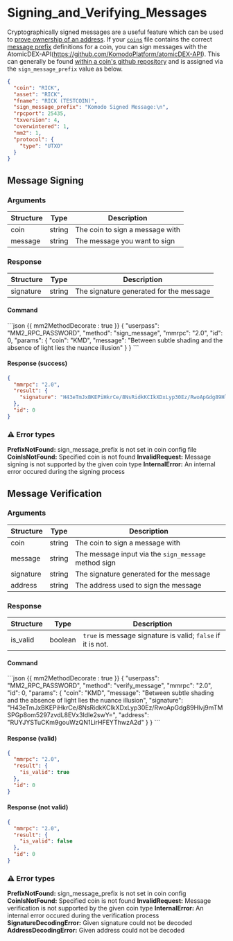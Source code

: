 
# Signing_and_Verifying_Messages

Cryptographically signed messages are a useful feature which can be used to [prove ownership of an address](https://www.coindesk.com/policy/2020/05/25/craig-wright-called-fraud-in-message-signed-with-bitcoin-addresses-he-claims-to-own/).
If your [`coins`](https://github.com/KomodoPlatform/coins) file contains the correct [message prefix](https://bitcoin.stackexchange.com/questions/77324/how-are-bitcoin-signed-messages-generated/77325#77325) definitions for a coin, you can sign messages with the AtomicDEX-API(https://github.com/KomodoPlatform/atomicDEX-API). This can generally be found [within a coin's github repository](https://github.com/KomodoPlatform/komodo/blob/master/src/main.cpp#L146) and is assigned via the `sign_message_prefix` value as below.

```json
{
  "coin": "RICK",
  "asset": "RICK",
  "fname": "RICK (TESTCOIN)",
  "sign_message_prefix": "Komodo Signed Message:\n",
  "rpcport": 25435,
  "txversion": 4,
  "overwintered": 1,
  "mm2": 1,
  "protocol": {
    "type": "UTXO"
  }
}
```

## Message Signing

### Arguments

| Structure | Type   | Description                     |
| --------- | ------ | ------------------------------- |
| coin      | string | The coin to sign a message with |
| message   | string | The message you want to sign    |

### Response

| Structure | Type   | Description                             |
| --------- | ------ | --------------------------------------- |
| signature | string | The signature generated for the message |

#### Command

<CodeGroup title="" tag="POST" label="sign_message">
```json {{ mm2MethodDecorate : true }}
{
  "userpass": "MM2_RPC_PASSWORD",
  "method": "sign_message",
  "mmrpc": "2.0",
  "id": 0,
  "params": {
    "coin": "KMD",
    "message": "Between subtle shading and the absence of light lies the nuance illusion"
  }
}
```
</CodeGroup>


#### Response (success)

```json
{
  "mmrpc": "2.0",
  "result": {
    "signature": "H43eTmJxBKEPiHkrCe/8NsRidkKCIkXDxLyp30Ez/RwoApGdg89Hlvj9mTMSPGp8om5297zvdL8EVx3IdIe2swY="
  },
  "id": 0
}
```

### ⚠ Error types

**PrefixNotFound:** sign_message_prefix is not set in coin config file
**CoinIsNotFound:** Specified coin is not found
**InvalidRequest:** Message signing is not supported by the given coin type
**InternalError:** An internal error occured during the signing process

## Message Verification

### Arguments

| Structure | Type   | Description                                          |
| --------- | ------ | ---------------------------------------------------- |
| coin      | string | The coin to sign a message with                      |
| message   | string | The message input via the `sign_message` method sign |
| signature | string | The signature generated for the message              |
| address   | string | The address used to sign the message                 |

### Response

| Structure | Type    | Description                                                 |
| --------- | ------- | ----------------------------------------------------------- |
| is_valid  | boolean | `true` is message signature is valid; `false` if it is not. |

#### Command

<CodeGroup title="" tag="POST" label="verify_message">
```json {{ mm2MethodDecorate : true }}
{
  "userpass": "MM2_RPC_PASSWORD",
  "method": "verify_message",
  "mmrpc": "2.0",
  "id": 0,
  "params": {
    "coin": "KMD",
    "message": "Between subtle shading and the absence of light lies the nuance illusion",
    "signature": "H43eTmJxBKEPiHkrCe/8NsRidkKCIkXDxLyp30Ez/RwoApGdg89Hlvj9mTMSPGp8om5297zvdL8EVx3IdIe2swY=",
    "address": "RUYJYSTuCKm9gouWzQN1LirHFEYThwzA2d"
  }
}
```
</CodeGroup>


#### Response (valid)

```json
{
  "mmrpc": "2.0",
  "result": {
    "is_valid": true
  },
  "id": 0
}
```

#### Response (not valid)

```json
{
  "mmrpc": "2.0",
  "result": {
    "is_valid": false
  },
  "id": 0
}
```

### ⚠ Error types

**PrefixNotFound:** sign_message_prefix is not set in coin config
**CoinIsNotFound:** Specified coin is not found
**InvalidRequest:** Message verification is not supported by the given coin type
**InternalError:** An internal error occured during the verification process
**SignatureDecodingError:** Given signature could not be decoded
**AddressDecodingError:** Given address could not be decoded
